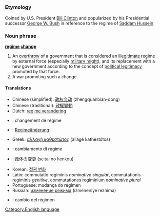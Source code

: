 =={{en}}==
[[Category:English language]]

===Etymology===
Coined by U.S. President [[w:Bill_Clinton|Bill Clinton]] and popularized by his Presidential successor [[w:George_W._Bush|George W. Bush]] in reference to the regime of [[w:Saddam_Hussein|Saddam Hussein]].

===Noun phrase===
{{Wikipedia}}
'''[[regime]] [[change]]'''

#An [[overthrow]] of a government that is considered an [[illegitimate]] regime by external force (especially [[military might]]), and its replacement with a new government according to the concept of [[political legitimacy]] promoted by that force.
#A war promoting such a change.

====Translations====
*Chinese (simplified): [[政权变动]] (zhengquanbian-dong)
*Chinese (traditional): [[政權變動]]
*Dutch: [[regime verandering]]
*{{fr}}: changement de régime 
*{{de}}: [[Regimeänderung]]
*Greek: [[αλλαγή καθεστώτος]] (allagé kathestótos)
*{{it}}: cambiamento di regime
*{{ja}}: 政体の変更 (seitai no henkou)
*Korean: [[정권 변화]]
*Latin: commutatio regiminis ''nominative singular'', commutationis regiminis ''genitive'', commutationes regiminium ''nominative plural''
*Portuguese: mudança do regimen
*Russian: [[изменение режима]] (izmeneniye rezhima)
*{{es}}: cambio del régimen